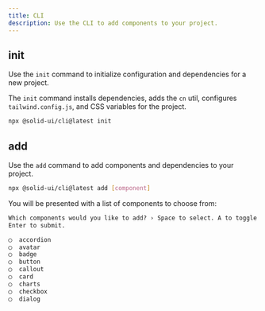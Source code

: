 ```yaml
---
title: CLI
description: Use the CLI to add components to your project.
---
```


## init

Use the `init` command to initialize configuration and dependencies for a new project.

The `init` command installs dependencies, adds the `cn` util, configures `tailwind.config.js`, and CSS variables for the project.

```bash
npx @solid-ui/cli@latest init
```

## add

Use the `add` command to add components and dependencies to your project.

```bash
npx @solid-ui/cli@latest add [component]
```

You will be presented with a list of components to choose from:

```txt
Which components would you like to add? › Space to select. A to toggle all.
Enter to submit.

◯  accordion
◯  avatar
◯  badge
◯  button
◯  callout
◯  card
◯  charts
◯  checkbox
◯  dialog
```
